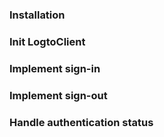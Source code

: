 
<GuideTip />

### Installation

<Installation />

### Init LogtoClient

<InitLogtoClient />

### Implement sign-in

<ImplementSignIn />

### Implement sign-out

<ImplementSignOut />

### Handle authentication status

<HandleAuthenticationStatus />

<TestYourIntegration sdk="Express" />
